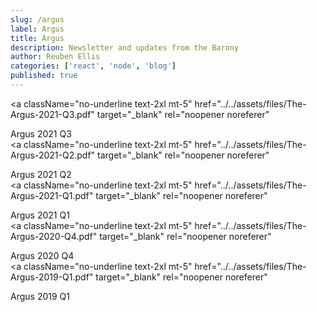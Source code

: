 ```yaml
---
slug: /argus
label: Argus
title: Argus
description: Newsletter and updates from the Barony
author: Reuben Ellis
categories: ['react', 'node', 'blog']
published: true
---
```


<a
  className="no-underline text-2xl mt-5"
  href="../../assets/files/The-Argus-2021-Q3.pdf"
  target="_blank"
  rel="noopener noreferer"
>
  Argus 2021 Q3
</a>
<br />
<a
  className="no-underline text-2xl mt-5"
  href="../../assets/files/The-Argus-2021-Q2.pdf"
  target="_blank"
  rel="noopener noreferer"
>
  Argus 2021 Q2
</a>
<br />
<a
  className="no-underline text-2xl mt-5"
  href="../../assets/files/The-Argus-2021-Q1.pdf"
  target="_blank"
  rel="noopener noreferer"
>
  Argus 2021 Q1
</a>
<br />
<a
  className="no-underline text-2xl mt-5"
  href="../../assets/files/The-Argus-2020-Q4.pdf"
  target="_blank"
  rel="noopener noreferer"
>
  Argus 2020 Q4
</a>
<br />
<a
  className="no-underline text-2xl mt-5"
  href="../../assets/files/The-Argus-2019-Q1.pdf"
  target="_blank"
  rel="noopener noreferer"
>
  Argus 2019 Q1
</a>
<br />
